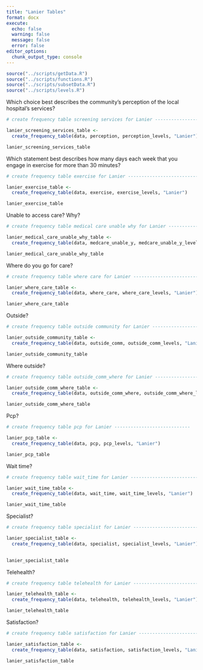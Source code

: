 ```yaml
---
title: "Lanier Tables"
format: docx
execute:
  echo: false
  warning: false
  message: false
  error: false
editor_options: 
  chunk_output_type: console
---
```


```r
source("../scripts/getData.R")
source("../scripts/functions.R")
source("../scripts/subsetData.R")
source("../scripts/levels.R")
```



Which choice best describes the community’s perception of the local hospital’s services? 

```r

# create frequency table screening services for Lanier ----------------------------

lanier_screening_services_table <- 
  create_frequency_table(data, perception, perception_levels, "Lanier")

lanier_screening_services_table
```


Which statement best describes how many days each week that you engage in exercise for more than 30 minutes? 

```r

# create frequency table exercise for Lanier ----------------------------

lanier_exercise_table <- 
  create_frequency_table(data, exercise, exercise_levels, "Lanier")

lanier_exercise_table
```



Unable to access care? Why? 

```r
# create frequency table medical care unable why for Lanier ----------------------------

lanier_medical_care_unable_why_table <- 
  create_frequency_table(data, medcare_unable_y, medcare_unable_y_levels, "Lanier")

lanier_medical_care_unable_why_table
```


Where do you go for care? 

```r

# create frequency table where care for Lanier ----------------------------

lanier_where_care_table <- 
  create_frequency_table(data, where_care, where_care_levels, "Lanier")

lanier_where_care_table

```



Outside?

```r
# create frequency table outside community for Lanier ----------------------------

lanier_outside_community_table <- 
  create_frequency_table(data, outside_comm, outside_comm_levels, "Lanier")

lanier_outside_community_table
```


Where outside?

```r

# create frequency table outside_comm_where for Lanier ----------------------------

lanier_outside_comm_where_table <- 
  create_frequency_table(data, outside_comm_where, outside_comm_where_levels, "Lanier")

lanier_outside_comm_where_table

```

Pcp?

```r
# create frequency table pcp for Lanier ----------------------------

lanier_pcp_table <- 
  create_frequency_table(data, pcp, pcp_levels, "Lanier")

lanier_pcp_table

```

Wait time?

```r
# create frequency table wait_time for Lanier ----------------------------

lanier_wait_time_table <- 
  create_frequency_table(data, wait_time, wait_time_levels, "Lanier")

lanier_wait_time_table
```



Specialist?

```r


# create frequency table specialist for Lanier ----------------------------

lanier_specialist_table <- 
  create_frequency_table(data, specialist, specialist_levels, "Lanier")
  

lanier_specialist_table
```


Telehealth?

```r

# create frequency table telehealth for Lanier ----------------------------

lanier_telehealth_table <- 
  create_frequency_table(data, telehealth, telehealth_levels, "Lanier")

lanier_telehealth_table

```


Satisfaction?

```r
# create frequency table satisfaction for Lanier ----------------------------

lanier_satisfaction_table <- 
  create_frequency_table(data, satisfaction, satisfaction_levels, "Lanier")

lanier_satisfaction_table
```
